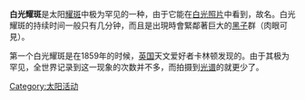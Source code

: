 {{noteTA
|1=zh:耀斑; zh-hans:耀斑; zh-hant:閃焰;
}}
'''白光耀斑'''是太阳[[耀斑|耀斑]]中极为罕见的一种，由于它能在[[白光照片|白光照片]]中看到，故名。白光耀斑的持续时间一般只有几分钟，而且是出現時會緊鄰著巨大的[[太阳黑子|黑子]]群（肉眼可見）。

第一个白光耀斑是在1859年的时候，[[英国|英国]]天文爱好者卡林顿发现的。由于其极为罕见，全世界记录到这一现象的次数并不多，而拍摄到[[光谱|光谱]]的就更少了。

{{astro-stub}}
[[Category:太阳活动|Category:太阳活动]]